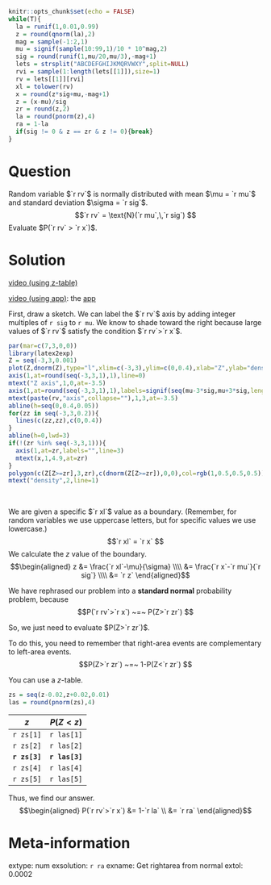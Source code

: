 ```r
knitr::opts_chunk$set(echo = FALSE)
while(T){
  la = runif(1,0.01,0.99)
  z = round(qnorm(la),2)
  mag = sample(-1:2,1)
  mu = signif(sample(10:99,1)/10 * 10^mag,2)
  sig = round(runif(1,mu/20,mu/3),-mag+1)
  lets = strsplit("ABCDEFGHIJKMQRVWXY",split=NULL)
  rvi = sample(1:length(lets[[1]]),size=1)
  rv = lets[[1]][rvi]
  xl = tolower(rv)
  x = round(z*sig+mu,-mag+1)
  z = (x-mu)/sig
  zr = round(z,2)
  la = round(pnorm(z),4)
  ra = 1-la
  if(sig != 0 & z == zr & z != 0){break}
}
```

Question
========
Random variable $`r rv`$ is normally distributed with mean $\mu = `r mu`$ and standard deviation $\sigma = `r sig`$.
$$`r rv` = \text{N}(`r mu`,\,`r sig`) $$
Evaluate $P(`r rv` > `r x`)$.


Solution
========

[video (using z-table)](https://vimeo.com/531933369){target="_blank"}

[video (using app)](https://vimeo.com/531933725){target="_blank"}: the [app](http://18.191.167.248:3838/nprob/){target="_blank"}

First, draw a sketch. We can label the $`r rv`$ axis by adding integer multiples of `r sig` to `r mu`. We know to shade toward the right because large values of $`r rv`$ satisfy the condition $`r rv`>`r x`$.

```r
par(mar=c(7,3,0,0))
library(latex2exp)
Z = seq(-3,3,0.001)
plot(Z,dnorm(Z),type="l",xlim=c(-3,3),ylim=c(0,0.4),xlab="Z",ylab="density",axes=F,ann=F,lwd=3)
axis(1,at=round(seq(-3,3,1),1),line=0)
mtext("Z axis",1,0,at=-3.5)
axis(1,at=round(seq(-3,3,1),1),labels=signif(seq(mu-3*sig,mu+3*sig,length.out=7),3),line=3)
mtext(paste(rv,"axis",collapse=""),1,3,at=-3.5)
abline(h=seq(0,0.4,0.05))
for(zz in seq(-3,3,0.2)){
  lines(c(zz,zz),c(0,0.4))
}
abline(h=0,lwd=3)
if(!(zr %in% seq(-3,3,1))){
  axis(1,at=zr,labels="",line=3)
  mtext(x,1,4.9,at=zr)
}
polygon(c(Z[Z>=zr],3,zr),c(dnorm(Z[Z>=zr]),0,0),col=rgb(1,0.5,0.5,0.5))
mtext("density",2,line=1)
```
\


We are given a specific $`r xl`$ value as a boundary. (Remember, for random variables we use uppercase letters, but for specific values we use lowercase.)
$$`r xl` = `r x` $$
We calculate the $z$ value of the boundary.
$$\begin{aligned}
z &= \frac{`r xl`-\mu}{\sigma} \\\\
&= \frac{`r x`-`r mu`}{`r sig`} \\\\
&= `r z`
\end{aligned}$$

We have rephrased our problem into a **standard normal** probability problem, because
$$P(`r rv`>`r x`) ~=~ P(Z>`r zr`) $$

So, we just need to evaluate $P(Z>`r zr`)$. 

To do this, you need to remember that right-area events are complementary to left-area events.
$$P(Z>`r zr`) ~=~ 1-P(Z<`r zr`) $$

You can use a $z$-table.
```r
zs = seq(z-0.02,z+0.02,0.01)
las = round(pnorm(zs),4)
```

| $z$ | $P(Z<z)$ |
|:---:|:---:|
| `r zs[1]` | `r las[1]` |
| `r zs[2]` | `r las[2]` |
| **`r zs[3]`** | **`r las[3]`** |
| `r zs[4]` | `r las[4]` |
| `r zs[5]` | `r las[5]` |


Thus, we find our answer.
$$\begin{aligned}
P(`r rv`>`r x`) &= 1-`r la` \\
&= `r ra` 
\end{aligned}$$


Meta-information
================
extype: num
exsolution: `r ra`
exname: Get rightarea from normal
extol: 0.0002




